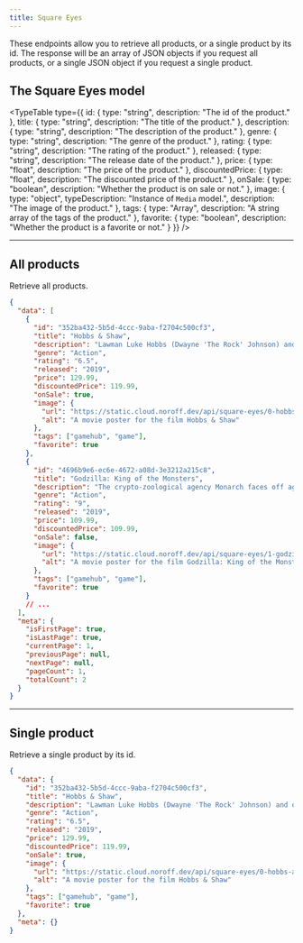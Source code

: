 ```yaml
---
title: Square Eyes
---
```


These endpoints allow you to retrieve all products, or a single product by its id. The response will be an array of JSON objects if you request all products, or a single JSON object if you request a single product.

## The Square Eyes model

<TypeTable
  type={{
    id: { type: "string", description: "The id of the product." },
    title: { type: "string", description: "The title of the product." },
    description: { type: "string", description: "The description of the product." },
    genre: { type: "string", description: "The genre of the product." },
    rating: { type: "string", description: "The rating of the product." },
    released: { type: "string", description: "The release date of the product." },
    price: { type: "float", description: "The price of the product." },
    discountedPrice: { type: "float", description: "The discounted price of the product." },
    onSale: { type: "boolean", description: "Whether the product is on sale or not." },
    image: { type: "object", typeDescription: "Instance of `Media` model.", description: "The image of the product." },
    tags: { type: "Array<string>", description: "A string array of the tags of the product." },
    favorite: { type: "boolean", description: "Whether the product is a favorite or not." }
  }}
/>

<Hr />

## All products

<EndpointDetails path="/square-eyes" />

Retrieve all products.

```json title="Response"
{
  "data": [
    {
      "id": "352ba432-5b5d-4ccc-9aba-f2704c500cf3",
      "title": "Hobbs & Shaw",
      "description": "Lawman Luke Hobbs (Dwayne 'The Rock' Johnson) and outcast Deckard Shaw (Jason Statham) form an unlikely alliance when a cyber-genetically enhanced villain threatens the future of humanity.",
      "genre": "Action",
      "rating": "6.5",
      "released": "2019",
      "price": 129.99,
      "discountedPrice": 119.99,
      "onSale": true,
      "image": {
        "url": "https://static.cloud.noroff.dev/api/square-eyes/0-hobbs-and-shaw.jpg",
        "alt": "A movie poster for the film Hobbs & Shaw"
      },
      "tags": ["gamehub", "game"],
      "favorite": true
    },
    {
      "id": "4696b9e6-ec6e-4672-a08d-3e3212a215c8",
      "title": "Godzilla: King of the Monsters",
      "description": "The crypto-zoological agency Monarch faces off against a battery of god-sized monsters, including the mighty Godzilla, who collides with Mothra, Rodan, and his ultimate nemesis, the three-headed King Ghidorah.",
      "genre": "Action",
      "rating": "9",
      "released": "2019",
      "price": 109.99,
      "discountedPrice": 109.99,
      "onSale": false,
      "image": {
        "url": "https://static.cloud.noroff.dev/api/square-eyes/1-godzilla-king-of-monsters.jpg",
        "alt": "A movie poster for the film Godzilla: King of the Monsters"
      },
      "tags": ["gamehub", "game"],
      "favorite": true
    }
    // ...
  ],
  "meta": {
    "isFirstPage": true,
    "isLastPage": true,
    "currentPage": 1,
    "previousPage": null,
    "nextPage": null,
    "pageCount": 1,
    "totalCount": 2
  }
}
```

<Hr />

## Single product

<EndpointDetails path="/square-eyes/<id>" />

Retrieve a single product by its id.

```json title="Response"
{
  "data": {
    "id": "352ba432-5b5d-4ccc-9aba-f2704c500cf3",
    "title": "Hobbs & Shaw",
    "description": "Lawman Luke Hobbs (Dwayne 'The Rock' Johnson) and outcast Deckard Shaw (Jason Statham) form an unlikely alliance when a cyber-genetically enhanced villain threatens the future of humanity.",
    "genre": "Action",
    "rating": "6.5",
    "released": "2019",
    "price": 129.99,
    "discountedPrice": 119.99,
    "onSale": true,
    "image": {
      "url": "https://static.cloud.noroff.dev/api/square-eyes/0-hobbs-and-shaw.jpg",
      "alt": "A movie poster for the film Hobbs & Shaw"
    },
    "tags": ["gamehub", "game"],
    "favorite": true
  },
  "meta": {}
}
```
